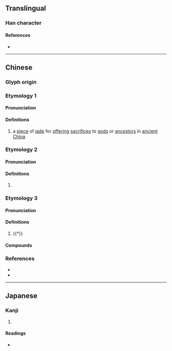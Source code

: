 {{also|玚}}
{{character info/new}}
==Translingual==

===Han character===
{{Han char|rn=96|rad=玉|as=09|sn=13|four=16127|canj=MGAMH|ids=⿰𤣩昜}}

====References====
* {{Han ref|kx=0737.120|dkj=21114|dj=1148.150|hdz=21126.040|uh=7452|ud=29778|bh=DEB4|bd=57012}}

----

==Chinese==
{{zh-forms|s=玚}}

===Glyph origin===
{{Han etym}}

===Etymology 1===

====Pronunciation====
{{zh-pron
|m=chàng
|c=coeng3
|mc=2
|oc=2
|cat=n
}}

====Definitions====
{{zh-hanzi}}

# {{lb|zh|historical}} a [[piece]] of [[jade]] for [[offer]]ing [[sacrifice]]s to [[god]]s or [[ancestor]]s in [[ancient]] [[China]]

===Etymology 2===

====Pronunciation====
{{zh-pron
|m=yáng
|c=joeng4
|mc=1
|oc=1
|cat=
}}

====Definitions====
{{zh-hanzi}}

# {{rfdef|zh}}

===Etymology 3===

====Pronunciation====
{{zh-pron
|m=dàng
|c=dong6
|cat=n
}}

====Definitions====
{{zh-hanzi}}

# {{†}} {{zh-alt-form|璗|[[jade]]-[[colored]] [[gold]]}}

====Compounds====
{{zh-der|瑒琫}}

===References===
* {{R:twedu|B02643}}
* {{R:yue:mfccd}}

----

==Japanese==

===Kanji===
{{ja-kanji|grade=|rs=玉09}}

# {{rfdef|ja|sort=玉09}}

====Readings====
* {{ja-readings|on=[[ちょう]] (chō), [[とう]] (tō), [[じょう]] (jō)|kun=|nanori=}}